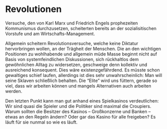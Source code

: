 # Revolutionen {#sec-situation-revolutions}

Versuche, den von Karl Marx und Friedrich Engels prophezeiten Kommunismus durchzusetzen,
scheiterten bereits an der sozialisitischen Vorstufe und am Wirtschafts-Management.

Allgemein scheitern Revolutionsversuche, welche keine Diktatur hervorbringen wollen, an der Trägheit der Menschen.
Die an den wichtigen Positionen zu wohlhabende und allgemein müde Masse beginnt nicht auf Basis von systemfeindlichen Diskussionen,
sich rückhaltlos dem gewöhnlichen Alltag zu widersetzen, geschweige denn kollektiv und ausreichend konsequent.
Dies wäre existenzgefährdend.
Es müsste schon gewaltiges schief laufen, allerdings ist dies sehr unwahrscheinlich: Man will seine Sklaven schließlich behalten.
Die "Elite" wird uns füttern, gerade so viel, dass wir arbeiten können und mangels Alternativen auch arbeiten werden.

Den letzten Punkt kann man gut anhand eines Spielkasinos verdeutlichen:
Wir sind quasi die Spieler und die Politiker sind maximal die Croupiers.
Warum sollten die Besitzer des Kasinos -- Großkonzerne und Banken -- etwas an den Regeln ändern?
Oder gar das Kasino für alle freigeben? Es läuft für sie nunmal so wie es läuft.
